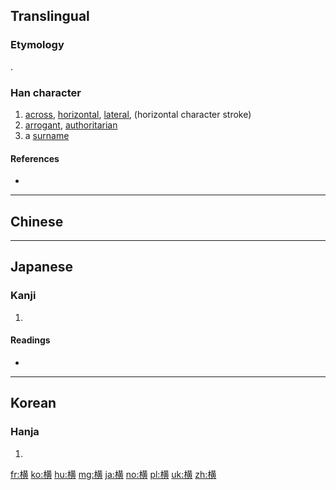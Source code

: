 {{also|橫|構}}

==Translingual==
{{stroke order|strokes=15}}

===Etymology===
{{Han compound|木|黄|ls=psc|c1=s|c2=p}}.

===Han character===
{{Han char|rn=75|rad=木|as=11|sn=15|four=|canj=DTLC|ids=⿰木黄}}

# [[across]], [[horizontal]], [[lateral]], (horizontal character stroke)
# [[arrogant]], [[authoritarian]]
# a [[surname]]

====References====
* {{Han ref|kx=0551.181|dkj=15484|hdz=21273.070|uh=6A2A|ud=27178}}

----

==Chinese==
{{zh-see|橫}}

----

==Japanese==

===Kanji===
{{ja-kanji|grade=3|rs=木11|style=s|kyu=橫}}

# {{defn|lang=ja|sort=木11}}

====Readings====
* {{ja-readings|goon=[[おう]] (ō)|kanon=[[こう]] (kō)|kun=[[よこ]] (yoko), [[よこたわる]] (yokotawaru), [[よこたえる]] (yokotaeru), [[おごる]] (ogoru)}}

----

==Korean==

===Hanja===
{{ko-hanja|hangeul=[[횡]]|eumhun=|rv=hoeng|mr=hoeng|y=hoyng}}

# {{defn|lang=ko|sort=木11}}

[[fr:横]]
[[ko:横]]
[[hu:横]]
[[mg:横]]
[[ja:横]]
[[no:横]]
[[pl:横]]
[[uk:横]]
[[zh:横]]